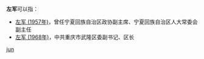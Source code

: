 '''左军'''可以指：
* [[左军_(1957年)|左军 (1957年)]]，曾任宁夏回族自治区政协副主席、宁夏回族自治区人大常委会副主任
* [[左军_(1968年)|左军 (1968年)]]，中共重庆市武隆区委副书记、区长

{{disambig}}

[[Category:二字左姓人名消歧义|jun]]